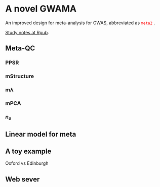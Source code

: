 # A novel GWAMA {#nGWAMA}

An improved design for meta-analysis for GWAS, abbreviated as <font color="red">`meta2` </font>.

[Study notes at Rpub](http://rpubs.com/gc5k/SumStat).

## Meta-QC

### PPSR

### mStructure

### m$\lambda$

### mPCA

### $n_o$

## Linear model for meta

## A toy example

Oxford vs Edinburgh

## Web sever

